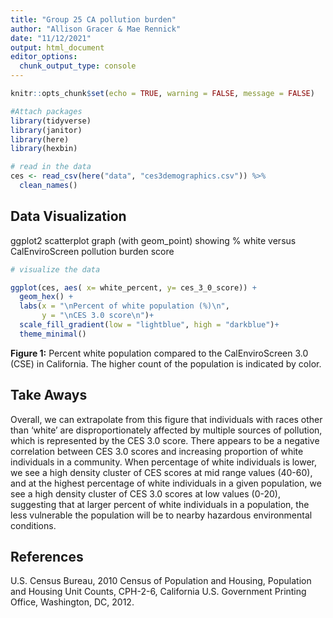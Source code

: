 ```yaml
---
title: "Group 25 CA pollution burden"
author: "Allison Gracer & Mae Rennick"
date: "11/12/2021"
output: html_document
editor_options: 
  chunk_output_type: console
---
```


```r
knitr::opts_chunk$set(echo = TRUE, warning = FALSE, message = FALSE)

#Attach packages
library(tidyverse)
library(janitor)
library(here)
library(hexbin)
```


```r
# read in the data
ces <- read_csv(here("data", "ces3demographics.csv")) %>% 
  clean_names()
```


## Data Visualization 

ggplot2 scatterplot graph (with geom_point) showing % white versus CalEnviroScreen pollution burden score 


```r
# visualize the data

ggplot(ces, aes( x= white_percent, y= ces_3_0_score)) +
  geom_hex() +
  labs(x = "\nPercent of white population (%)\n",
       y = "\nCES 3.0 score\n")+
  scale_fill_gradient(low = "lightblue", high = "darkblue")+
  theme_minimal()


```

**Figure 1:** Percent white population compared to the CalEnviroScreen 3.0 (CSE) in California. The higher count of the population is indicated by color. 


## Take Aways

Overall, we can extrapolate from this figure that individuals with races other than 'white' are disproportionately affected by multiple sources of pollution, which is represented by the CES 3.0 score. There appears to be a negative correlation between CES 3.0 scores and increasing proportion of white individuals in a community. When percentage of white individuals is lower, we see a high density cluster of CES scores at mid range values (40-60), and at the highest percentage of white individuals in a given population, we see a high density cluster of CES 3.0 scores at low values (0-20), suggesting that at larger percent of white individuals in a population, the less vulnerable the population will be to nearby hazardous environmental conditions. 



## References

U.S. Census Bureau, 2010 Census of Population and Housing, Population and Housing Unit Counts, CPH-2-6, California U.S. Government Printing Office, Washington, DC, 2012.

